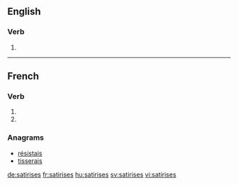 {{also|satirisés}}
==English==

===Verb===
{{head|en}}

# {{en-third-person singular of|satirise}}

----

==French==

===Verb===
{{fr-verb-form}}

# {{conjugation of|satiriser||2|s|pres|ind|lang=fr}}
# {{conjugation of|satiriser||2|s|pres|sub|lang=fr}}

===Anagrams===
* [[résistais#French|résistais]]
* [[tisserais#French|tisserais]]

[[de:satirises]]
[[fr:satirises]]
[[hu:satirises]]
[[sv:satirises]]
[[vi:satirises]]